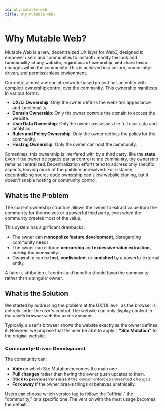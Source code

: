 ```yaml
---
id: why-mutable-web
title: Why Mutable Web?
---
```


# Why Mutable Web?

Mutable Web is a new, decentralized UX layer for Web3, designed to empower users and communities to instantly modify the look and functionality of any website, regardless of ownership, and share these changes within the community. This is achieved in a secure, community-driven, and permissionless environment.

Currently, almost any social-network-based project has an entity with complete ownership control over the community. This ownership manifests in various forms:

- **UX/UI Ownership**: Only the owner defines the website’s appearance and functionality.
- **Domain Ownership**: Only the owner controls the domain to access the website.
- **User Data Ownership**: Only the owner possesses the full user data and analytics.
- **Rules and Policy Ownership**: Only the owner defines the policy for the community.
- **Hosting Ownership**: Only the owner can host the community.

Sometimes, this ownership is interfered with by a third party, like the **state**. Even if the owner delegates partial control to the community, the ownership remains centralized. Decentralization efforts tend to address only specific aspects, leaving much of the problem unresolved. For instance, decentralizing source code ownership can allow website cloning, but it doesn't enable hosting or community control.

## What is the Problem

The current ownership structure allows the owner to extract value from the community for themselves or a powerful third party, even when the community creates most of the value.

This system has significant drawbacks:

- The owner can **monopolize feature development**, disregarding community needs.
- The owner can enforce **censorship** and **excessive value extraction**, hurting the community.
- Ownership can be **lost, confiscated**, or **punished** by a powerful external entity.

A fairer distribution of control and benefits should favor the community rather than a singular owner.

## What is the Solution

We started by addressing the problem at the UX/UI level, as the browser is entirely under the user's control. The website can only display content in the user's browser with the user's consent.

Typically, a user's browser shows the website exactly as the owner defines it. However, we propose that the user be able to apply a **"Site Mutation"** to the original website.

### Community-Driven Development

The community can:

- **Vote** on which Site Mutation becomes the main one.
- **Pull changes** rather than having the owner push updates to them.
- **Stick to previous versions** if the owner enforces unwanted changes.
- **Fork away** if the owner breaks things or behaves unethically.

Users can choose which version tag to follow: the "official," the "community," or a specific one. The version with the most usage becomes the default.
